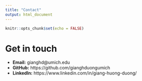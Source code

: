 ```yaml
---
title: "Contact"
output: html_document
---
```


```r
knitr::opts_chunk$set(echo = FALSE)
```

# Get in touch

- **Email:** gianghd@umich.edu  
- **GitHub:** https://github.com/gianghduongumich 
- **LinkedIn:** https://www.linkedin.com/in/giang-huong-duong/
